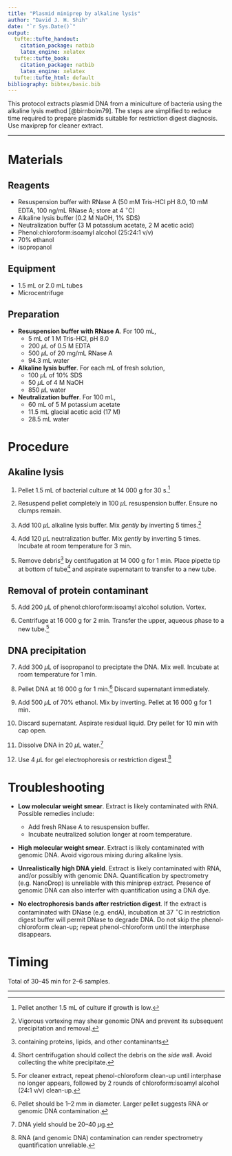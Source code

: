 ```yaml
---
title: "Plasmid miniprep by alkaline lysis"
author: "David J. H. Shih"
date: "`r Sys.Date()`"
output:
  tufte::tufte_handout:
    citation_package: natbib
    latex_engine: xelatex
  tufte::tufte_book:
    citation_package: natbib
    latex_engine: xelatex
  tufte::tufte_html: default
bibliography: bibtex/basic.bib
---
```


This protocol extracts plasmid DNA from a miniculture of bacteria using
the alkaline lysis method [@birnboim79]. The steps are simplified to reduce
time required to prepare plasmids suitable for restriction digest diagnosis.
Use maxiprep for cleaner extract.

----

# Materials

## Reagents
- Resuspension buffer with RNase A (50 mM Tris-HCl pH 8.0, 10 mM EDTA, 
100 ng/mL RNase A; store at 4 $^\circ$C)
- Alkaline lysis buffer (0.2 M NaOH, 1% SDS)
- Neutralization buffer (3 M potassium acetate, 2 M acetic acid)
- Phenol:chloroform:isoamyl alcohol (25:24:1 v/v)
- 70% ethanol
- isopropanol

## Equipment
- 1.5 mL or 2.0 mL tubes
- Microcentrifuge

## Preparation

- **Resuspension buffer with RNase A**. For 100 mL,
    - 5 mL of 1 M Tris-HCl, pH 8.0
    - 200 $\mu$L of 0.5 M EDTA
    - 500 $\mu$L of 20 mg/mL RNase A
    - 94.3 mL water

- **Alkaline lysis buffer**. For each mL of fresh solution,
    - 100 $\mu$L of 10% SDS
    - 50 $\mu$L of 4 M NaOH
    - 850 $\mu$L water

- **Neutralization buffer**. For 100 mL,
    - 60 mL of 5 M potassium acetate
    - 11.5 mL glacial acetic acid (17 M)
    - 28.5 mL water

\newpage

# Procedure

## Akaline lysis

1. Pellet 1.5 mL of bacterial culture at 14 000 g for 30 s.^[Pellet another
1.5 mL of culture if growth is low.]

2. Resuspend pellet completely in 100 $\mu$L resuspension buffer. Ensure
no clumps remain.

3. Add 100 $\mu$L alkaline lysis buffer. Mix *gently* by inverting 5 
times.^[Vigorous vortexing may shear genomic DNA and prevent its subsequent
precipitation and removal.]

2. Add 120 $\mu$L neutralization buffer. Mix *gently* by inverting 5 times.
Incubate at room temperature for 3 min.

3. Remove debris^[containing proteins, lipids, and other contaminants] by 
centifugation at 14 000 g for 1 min.
Place pipette tip at bottom of tube^[Short centrifugation should collect the 
debris on the *side* wall. Avoid collecting the white precipitate.]
and aspirate supernatant to transfer to a new tube.

## Removal of protein contaminant

5. Add 200 $\mu$L of phenol:chloroform:isoamyl alcohol solution. Vortex.

6. Centrifuge at 16 000 g for 2 min. Transfer the upper, aqueous phase to a new
tube.^[For cleaner extract, repeat phenol-chloroform clean-up until interphase 
no longer appears, followed by 2 rounds of chloroform:isoamyl alcohol (24:1 v/v) 
clean-up.]

## DNA precipitation

7. Add 300 $\mu$L of isopropanol to preciptate the DNA. Mix well.
Incubate at room temperature for 1 min.

8. Pellet DNA at 16 000 g for 1 min.^[Pellet should be 1--2 mm in diameter.
Larger pellet suggests RNA or genomic DNA contamination.]
Discard supernatant immediately.

9. Add 500 $\mu$L of 70% ethanol. Mix by inverting. Pellet at 16 000 g for 1 min.

10. Discard supernatant. Aspirate residual liquid. Dry pellet for 10 min with
cap open.

11. Dissolve DNA in 20 $\mu$L water.^[DNA yield should be 20--40 $\mu$g.]

12. Use 4 $\mu$L for gel electrophoresis or restriction digest.^[RNA (and genomic
DNA) contamination can render spectrometry quantification unreliable.]


\newpage

# Troubleshooting

- **Low molecular weight smear**. Extract is likely contaminated with RNA.
Possible remedies include:
    - Add fresh RNase A to resuspension buffer.
    - Incubate neutralized solution longer at room temperature.
    
- **High molecular weight smear**. Extract is likely contaminated with genomic 
DNA. Avoid vigorous mixing during alkaline lysis.
    
- **Unrealistically high DNA yield**. Extract is likely contaminated with RNA,
and/or possibly with genomic DNA. Quantification by spectrometry (e.g. NanoDrop)
is unreliable with this miniprep extract. Presence of genomic DNA can also
interfer with quantification using a DNA dye.

- **No electrophoresis bands after restriction digest**. If the extract is
contaminated with DNase (e.g. endA), incubation at 37 $^\circ$C in restriction 
digest buffer will permit DNase to degrade DNA. Do not skip the phenol-chloroform
clean-up; repeat phenol-chloroform until the interphase disappears.


# Timing

Total of 30--45 min for 2--6 samples.

----
